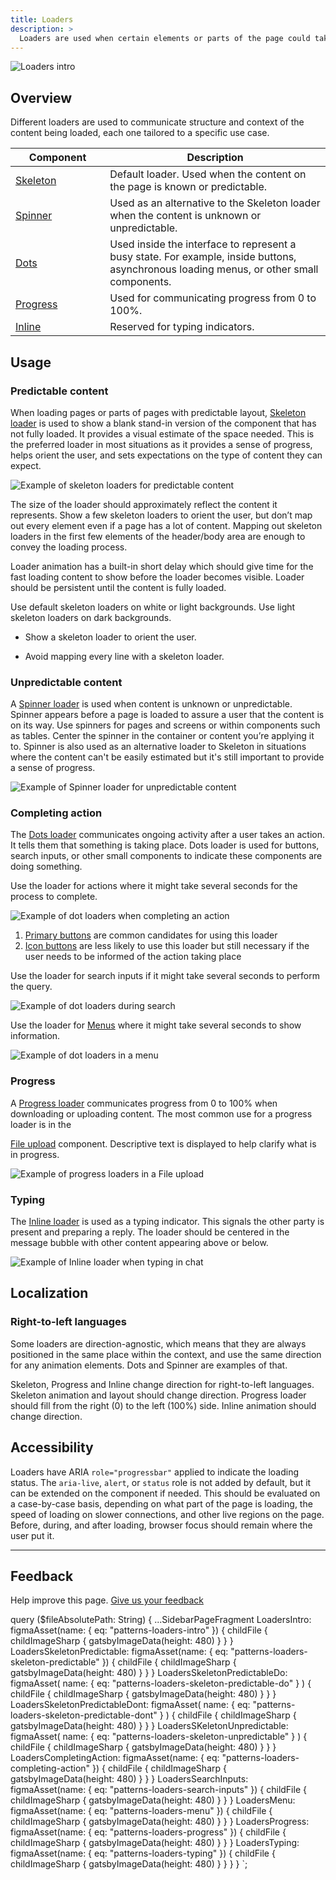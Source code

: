 ```yaml
---
title: Loaders
description: >
  Loaders are used when certain elements or parts of the page could take longer to display.
---
```


![Loaders intro](figma:patterns-loaders-intro.png)

## Overview

Different loaders are used to communicate structure and context of the content being loaded,
each one tailored to a specific use case.

<table>
  <thead>
    <tr>
      <th width="30%">Component</th>
      <th>Description</th>
    </tr>
  </thead>
  <tbody>
    <tr>
      <td>
        <a href="/components/skeleton">Skeleton</a>
      </td>
      <td>Default loader. Used when the content on the page is known or predictable.</td>
    </tr>
    <tr>
      <td>
        <a href="/components/spinner">Spinner</a>
      </td>
      <td>
        Used as an alternative to the Skeleton loader when the content is unknown or unpredictable.
      </td>
    </tr>
    <tr>
      <td>
        <a href="/components/dots">Dots</a>
      </td>
      <td>
        Used inside the interface to represent a busy state. For example, inside buttons,
        asynchronous loading menus, or other small components.
      </td>
    </tr>
    <tr>
      <td>
        <a href="/components/progress">Progress</a>
      </td>
      <td>Used for communicating progress from 0 to 100%.</td>
    </tr>
    <tr>
      <td>
        <a href="/components/inline">Inline</a>
      </td>
      <td>Reserved for typing indicators.</td>
    </tr>
  </tbody>
</table>

## Usage

### Predictable content

When loading pages or parts of pages with predictable layout, <a href="/components/skeleton">Skeleton loader</a>
is used to show a blank stand-in version of the component that has not fully loaded. It provides a visual estimate of
the space needed. This is the preferred loader in most situations as it provides a sense of progress, helps orient the
user, and sets expectations on the type of content they can expect.

![Example of skeleton loaders for predictable content](figma:patterns-loaders-skeleton-predictable.png)

The size of the loader should approximately reflect the content it represents. Show a few skeleton loaders to orient
the user, but don’t map out every element even if a page has a lot of content. Mapping out skeleton loaders in the
first few elements of the header/body area are enough to convey the loading process.

Loader animation has a built-in short delay which should give time for the fast loading content to show before the
loader becomes visible. Loader should be persistent until the content is fully loaded.

Use default skeleton loaders on white or light backgrounds. Use light skeleton loaders on dark backgrounds.

<BestPractice>
  <Do
    imageIsFreeForm
    imageSource={props.data.LoadersSkeletonPredictableDo.childFile.childImageSharp.gatsbyImageData}
    alt="A few skeleton loaders to orient the user"
  >
    <ul>
      <li>Show a skeleton loader to orient the user.</li>
    </ul>
  </Do>
  <Dont
    imageIsFreeForm
    imageSource={props.data.LoadersSkeletonPredictableDont.childFile.childImageSharp.gatsbyImageData}
    alt="Too many skeleton loaders"
  >
    <ul>
      <li>Avoid mapping every line with a skeleton loader.</li>
    </ul>
  </Dont>
</BestPractice>

### Unpredictable content

A <a href="/components/spinner">Spinner loader</a> is used when content is unknown or unpredictable. Spinner appears
before a page is loaded to assure a user that the content is on its way. Use spinners for pages and screens or within
components such as tables. Center the spinner in the container or content you’re applying it to. Spinner is also used
as an alternative loader to Skeleton in situations where the content can't be easily estimated but it's still
important to provide a sense of progress.

![Example of Spinner loader for unpredictable content](figma:patterns-loaders-skeleton-unpredictable.png)

### Completing action

The <a href="/components/dots">Dots loader</a> communicates ongoing activity after a user takes an action. It tells
them that something is taking place. Dots loader is used for buttons, search inputs, or other small components to
indicate these components are doing something.

Use the loader for actions where it might take several seconds for the process to complete.

![Example of dot loaders when completing an action](figma:patterns-loaders-completing-action.png)

1. <a href="/components/button#type">Primary buttons</a> are common candidates for using this loader
1. <a href="/components/icon-button">Icon buttons</a> are less likely to use this loader but still necessary
   if the user needs to be informed of the action taking place

Use the loader for search inputs if it might take several seconds to perform the query.

![Example of dot loaders during search](figma:patterns-loaders-search-inputs.png)

Use the loader for <a href="/components/menu">Menus</a> where it might take several seconds to show information.

![Example of dot loaders in a menu](figma:patterns-loaders-menu.png)

### Progress

A <a href="/components/progress">Progress loader</a> communicates progress from 0 to 100% when downloading or
uploading content. The most common use for a progress loader is in the

<a href="/components/file-upload">File upload</a> component. Descriptive text is displayed to help clarify
what is in progress.

![Example of progress loaders in a File upload](figma:patterns-loaders-progress.png)

### Typing

The <a href="/components/inline">Inline loader</a> is used as a typing indicator. This signals the other party is
present and preparing a reply. The loader should be centered in the message bubble with other content
appearing above or below.

![Example of Inline loader when typing in chat](figma:patterns-loaders-typing.png)

## Localization

### Right-to-left languages

Some loaders are direction-agnostic, which means that they are always positioned in the same place within the context,
and use the same direction for any animation elements. Dots and Spinner are examples of that.

Skeleton, Progress and Inline change direction for right-to-left languages. Skeleton animation and layout should change
direction. Progress loader should fill from the right (0) to the left (100%) side. Inline animation should change direction.

## Accessibility

Loaders have ARIA `role="progressbar"` applied to indicate the loading status. The `aria-live`, `alert`, or `status` role
is not added by default, but it can be extended on the component if needed. This should be evaluated on a case-by-case
basis, depending on what part of the page is loading, the speed of loading on slower connections, and other live regions
on the page. Before, during, and after loading, browser focus should remain where the user put it.

---

## Feedback

Help improve this page. [Give us your feedback](https://forms.gle/VFD799SvNfs2yiFC7)


  query ($fileAbsolutePath: String) {
    ...SidebarPageFragment
    LoadersIntro: figmaAsset(name: { eq: "patterns-loaders-intro" }) {
      childFile {
        childImageSharp {
          gatsbyImageData(height: 480)
        }
      }
    }
    LoadersSkeletonPredictable: figmaAsset(name: { eq: "patterns-loaders-skeleton-predictable" }) {
      childFile {
        childImageSharp {
          gatsbyImageData(height: 480)
        }
      }
    }
    LoadersSkeletonPredictableDo: figmaAsset(
      name: { eq: "patterns-loaders-skeleton-predictable-do" }
    ) {
      childFile {
        childImageSharp {
          gatsbyImageData(height: 480)
        }
      }
    }
    LoadersSkeletonPredictableDont: figmaAsset(
      name: { eq: "patterns-loaders-skeleton-predictable-dont" }
    ) {
      childFile {
        childImageSharp {
          gatsbyImageData(height: 480)
        }
      }
    }
    LoadersSKeletonUnpredictable: figmaAsset(
      name: { eq: "patterns-loaders-skeleton-unpredictable" }
    ) {
      childFile {
        childImageSharp {
          gatsbyImageData(height: 480)
        }
      }
    }
    LoadersCompletingAction: figmaAsset(name: { eq: "patterns-loaders-completing-action" }) {
      childFile {
        childImageSharp {
          gatsbyImageData(height: 480)
        }
      }
    }
    LoadersSearchInputs: figmaAsset(name: { eq: "patterns-loaders-search-inputs" }) {
      childFile {
        childImageSharp {
          gatsbyImageData(height: 480)
        }
      }
    }
    LoadersMenu: figmaAsset(name: { eq: "patterns-loaders-menu" }) {
      childFile {
        childImageSharp {
          gatsbyImageData(height: 480)
        }
      }
    }
    LoadersProgress: figmaAsset(name: { eq: "patterns-loaders-progress" }) {
      childFile {
        childImageSharp {
          gatsbyImageData(height: 480)
        }
      }
    }
    LoadersTyping: figmaAsset(name: { eq: "patterns-loaders-typing" }) {
      childFile {
        childImageSharp {
          gatsbyImageData(height: 480)
        }
      }
    }
  }
`;
